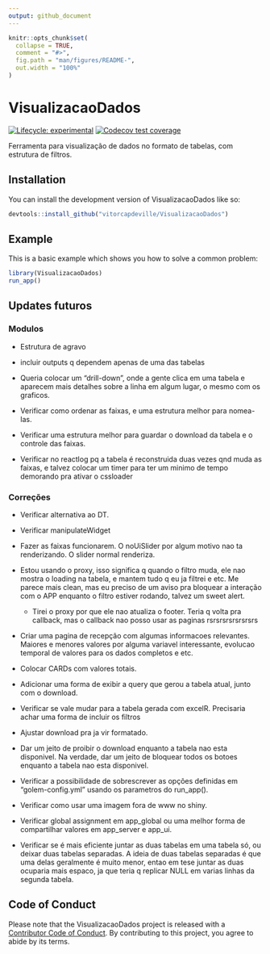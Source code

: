 ```yaml
---
output: github_document
---
```


<!-- README.md is generated from README.Rmd. Please edit that file -->

```r
knitr::opts_chunk$set(
  collapse = TRUE,
  comment = "#>",
  fig.path = "man/figures/README-",
  out.width = "100%"
)
```

# VisualizacaoDados

<!-- badges: start -->
[![Lifecycle: experimental](https://img.shields.io/badge/lifecycle-experimental-orange.svg)](https://lifecycle.r-lib.org/articles/stages.html#experimental)
[![Codecov test coverage](https://codecov.io/gh/vitorcapdeville/VisualizacaoDados/branch/master/graph/badge.svg)](https://app.codecov.io/gh/vitorcapdeville/VisualizacaoDados?branch=master)
<!-- badges: end -->

Ferramenta para visualização de dados no formato de tabelas, com estrutura de filtros.

## Installation

You can install the development version of VisualizacaoDados like so:

``` r
devtools::install_github("vitorcapdeville/VisualizacaoDados")
```

## Example

This is a basic example which shows you how to solve a common problem:

``` r
library(VisualizacaoDados)
run_app()
```

## Updates futuros

### Modulos

-   Estrutura de agravo

-   incluir outputs q dependem apenas de uma das tabelas

-   Queria colocar um "drill-down", onde a gente clica em uma tabela e aparecem mais detalhes sobre a linha em algum lugar, o mesmo com os graficos.

-   Verificar como ordenar as faixas, e uma estrutura melhor para nomea-las.

-   Verificar uma estrutura melhor para guardar o download da tabela e o controle das faixas.

-   Verificar no reactlog pq a tabela é reconstruida duas vezes qnd muda as faixas, e talvez colocar um timer para ter um minimo de tempo demorando pra ativar o cssloader

### Correções

-   Verificar alternativa ao DT.

-   Verificar manipulateWidget

-   Fazer as faixas funcionarem. O noUiSlider por algum motivo nao ta renderizando. O slider normal renderiza.

-   Estou usando o proxy, isso significa q quando o filtro muda, ele nao mostra o loading na tabela, e mantem tudo q eu ja filtrei e etc. Me parece mais clean, mas eu preciso de um aviso pra bloquear a interação com o APP enquanto o filtro estiver rodando, talvez um sweet alert.

    -   Tirei o proxy por que ele nao atualiza o footer. Teria q volta pra callback, mas o callback nao posso usar as paginas rsrsrsrsrsrsrsrs

-   Criar uma pagina de recepção com algumas informacoes relevantes. Maiores e menores valores por alguma variavel interessante, evolucao temporal de valores para os dados completos e etc.
  
-   Colocar CARDs com valores totais.

-   Adicionar uma forma de exibir a query que gerou a tabela atual, junto com o download.

-   Verificar se vale mudar para a tabela gerada com excelR. Precisaria achar uma forma de incluir os filtros

-   Ajustar download pra ja vir formatado.

-   Dar um jeito de proibir o download enquanto a tabela nao esta disponivel. Na verdade, dar um jeito de bloquear todos os botoes enquanto a tabela nao esta disponivel.

-   Verificar a possibilidade de sobrescrever as opções definidas em "golem-config.yml" usando os parametros do run_app().

-   Verificar como usar uma imagem fora de www no shiny.

-   Verificar global assignment em app_global ou uma melhor forma de compartilhar valores em app_server e app_ui.

-   Verificar se é mais eficiente juntar as duas tabelas em uma tabela só, ou deixar duas tabelas separadas. A ideia de duas tabelas separadas é que uma delas geralmente é muito menor, entao em tese juntar as duas ocuparia mais espaco, ja que teria q replicar NULL em varias linhas da segunda tabela.

## Code of Conduct

Please note that the VisualizacaoDados project is released with a [Contributor Code of Conduct](https://contributor-covenant.org/version/2/1/CODE_OF_CONDUCT.html). By contributing to this project, you agree to abide by its terms.

